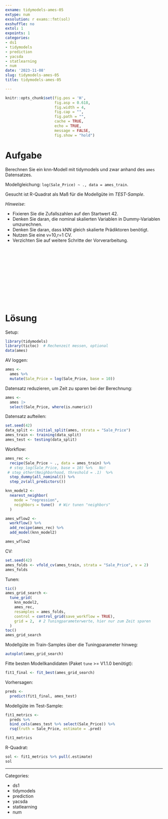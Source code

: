```yaml
---
exname: tidymodels-ames-05
extype: num
exsolution: r exams::fmt(sol)
exshuffle: no
extol: 1
expoints: 1
categories:
- ds1
- tidymodels
- prediction
- yacsda
- statlearning
- num
date: '2023-11-08'
slug: tidymodels-ames-05
title: tidymodels-ames-05

---
```







```r
knitr::opts_chunk$set(fig.pos = 'H',
                      fig.asp = 0.618,
                      fig.width = 4,
                      fig.cap = "", 
                      fig.path = "",
                      cache = TRUE,
                      echo = TRUE,
                      message = FALSE,
                      fig.show = "hold")


```






# Aufgabe

Berechnen Sie ein knn-Modell mit tidymodels und zwar anhand des `ames` Datensatzes.

Modellgleichung: `log(Sale_Price) ~ ., data = ames_train`.



Gesucht ist R-Quadrat als Maß für die Modellgüte im *TEST-Sample*.



*Hinweise*:

- Fixieren Sie die Zufallszahlen auf den Startwert 42.
- Denken Sie daran, die nominal skalierten Variablen in Dummy-Variablen umzurechnen.
- Denken Sie daran, dass kNN gleich skalierte Prädiktoren benötigt.
- Nutzen Sie eine v=10,r=1 CV.
- Verzichten Sie auf weitere Schritte der Vorverarbeitung.





</br>
</br>
</br>
</br>
</br>
</br>
</br>
</br>
</br>
</br>

# Lösung

Setup:

```r
library(tidymodels)
library(tictoc)  # Rechenzeit messen, optional
data(ames)
```




AV loggen:

```r
ames <-
  ames %>% 
  mutate(Sale_Price = log(Sale_Price, base = 10))
```


Datensatz reduzieren, um Zeit zu sparen bei der Berechnung:

```r
ames <-
  ames |> 
  select(Sale_Price, where(is.numeric))
```



Datensatz aufteilen:


```r
set.seed(42)
data_split <- initial_split(ames, strata = "Sale_Price")
ames_train <- training(data_split)
ames_test <- testing(data_split)
```


Workflow:

```r
ames_rec <-
  recipe(Sale_Price ~ ., data = ames_train) %>%
  # step_log(Sale_Price, base = 10) %>%   No!
 # step_other(Neighborhood, threshold = .1)  %>%
  step_dummy(all_nominal()) %>%
  step_zv(all_predictors()) 

knn_model2 <-
  nearest_neighbor(
    mode = "regression",
    neighbors = tune()  # Wir tunen "neighbors"
  ) 

ames_wflow2 <-
  workflow() %>%
  add_recipe(ames_rec) %>%
  add_model(knn_model2)

ames_wflow2
```


CV:

```r
set.seed(42)
ames_folds <- vfold_cv(ames_train, strata = "Sale_Price", v = 2)
ames_folds
```



Tunen:

```r
tic()
ames_grid_search <-
  tune_grid(
    knn_model2,
    ames_rec,
    resamples = ames_folds,
    control = control_grid(save_workflow = TRUE),
    grid = 2,  # 2 Tuningparameterwerte, hier nur zum Zeit sparen
  )
toc()
ames_grid_search
```


Modellgüte im Train-Samples über die Tuningparameter hinweg:


```r
autoplot(ames_grid_search)
```


Fitte besten Modellkandidaten (Paket `tune` >= V1.1.0 benötigt):

```r
fit1_final <- fit_best(ames_grid_search)
```


Vorhersagen:


```r
preds <-
  predict(fit1_final, ames_test)
```

Modellgüte im Test-Sample:

```r
fit1_metrics <-
  preds %>% 
  bind_cols(ames_test %>% select(Sale_Price)) %>% 
  rsq(truth = Sale_Price, estimate = .pred)

fit1_metrics
```


R-Quadrat:


```r
sol <- fit1_metrics %>% pull(.estimate)
sol
```











---

Categories: 

- ds1
- tidymodels
- prediction
- yacsda
- statlearning
- num

